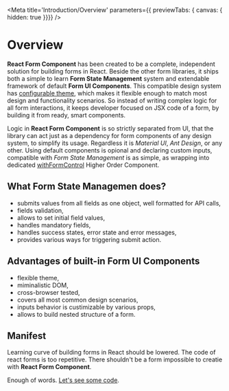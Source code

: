 
<Meta
  title='Introduction/Overview'
  parameters={{ previewTabs: { canvas: { hidden: true }}}}
/>

# Overview

**React Form Component** has been created to be a complete, independent solution
for building forms in React. Beside the other form libraries, it ships both a
 simple to learn **Form State Management** system and extendable framework of
default **Form UI Components**. This compatible design system has
[configurable theme](?path=/docs/docs-theming--page), which makes it flexible
enough to match most design and functionality scenarios. So instead of writing
complex logic for all form interactions, it keeps developer focused on JSX code
of a form, by building it from ready, smart components.

Logic in **React Form Component** is so strictly separated from UI, that the
library can act just as a dependency for form components of any design system, to
simplify its usage. Regardless it is *Material UI*, *Ant Design*, or any other.
Using default components is opional and declaring custom inputs, compatible with
*Form State Management* is as simple, as wrapping into dedicated
[withFormControl](?path=/docs/docs-custom-inputs--page) Higher Order Component.

## What Form State Managemen does?

- submits values from all fields as one object, well formatted for API calls,
- fields validation,
- allows to set initial field values,
- handles mandatory fields,
- handles success states, error state and error messages,
- provides various ways for triggering submit action.

## Advantages of built-in Form UI Components

- flexible theme,
- miminalistic DOM,
- cross-browser tested,
- covers all most common design scenarios,
- inputs behavior is custimizable by various props,
- allows to build nested structure of a form.

## Manifest

Learning curve of building forms in React should be lowered.
The code of react forms is too repetitive.
There shouldn't be a form impossible to creatie with **React Form Component**.

Enough of words. [Let's see some code](?path=/docs/introduction-getting-started--getting-started).
